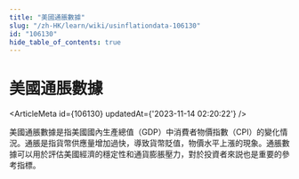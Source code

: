 ```yaml
---
title: "美國通脹數據"
slug: "/zh-HK/learn/wiki/usinflationdata-106130"
id: "106130"
hide_table_of_contents: true
---
```



# 美國通脹數據

<ArticleMeta id={106130} updatedAt={'2023-11-14 02:20:22'} />
<div className='border-solid border-b border-t-0 my-4 border-[var(--ifm-color-gray-300)]' />

美國通脹數據是指美國國內生產總值（GDP）中消費者物價指數（CPI）的變化情況。通脹是指貨幣供應量增加過快，導致貨幣貶值，物價水平上漲的現象。通脹數據可以用於評估美國經濟的穩定性和通貨膨脹壓力，對於投資者來説也是重要的參考指標。
